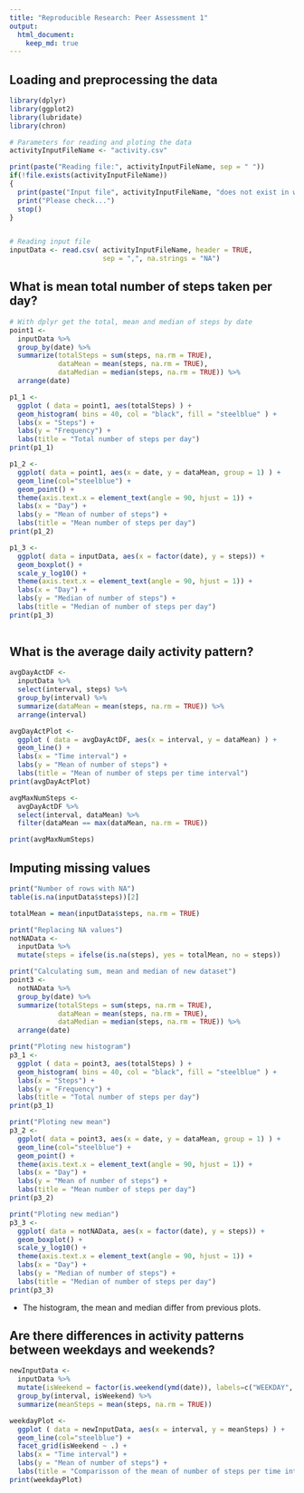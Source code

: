 ```yaml
---
title: "Reproducible Research: Peer Assessment 1"
output: 
  html_document:
    keep_md: true
---
```



## Loading and preprocessing the data
```r
library(dplyr)
library(ggplot2)
library(lubridate)
library(chron)

# Parameters for reading and ploting the data
activityInputFileName <- "activity.csv"

print(paste("Reading file:", activityInputFileName, sep = " "))
if(!file.exists(activityInputFileName))
{
  print(paste("Input file", activityInputFileName, "does not exist in working directory: ", getwd(), sep = " "))
  print("Please check...")
  stop()
}


# Reading input file
inputData <- read.csv( activityInputFileName, header = TRUE, 
                       sep = ",", na.strings = "NA")
```

## What is mean total number of steps taken per day?
```r
# With dplyr get the total, mean and median of steps by date
point1 <-
  inputData %>%
  group_by(date) %>%
  summarize(totalSteps = sum(steps, na.rm = TRUE),
            dataMean = mean(steps, na.rm = TRUE),
            dataMedian = median(steps, na.rm = TRUE)) %>%
  arrange(date)

p1_1 <-
  ggplot ( data = point1, aes(totalSteps) ) +
  geom_histogram( bins = 40, col = "black", fill = "steelblue" ) +
  labs(x = "Steps") +  
  labs(y = "Frequency") +
  labs(title = "Total number of steps per day") 
print(p1_1)

p1_2 <-
  ggplot( data = point1, aes(x = date, y = dataMean, group = 1) ) +
  geom_line(col="steelblue") + 
  geom_point() + 
  theme(axis.text.x = element_text(angle = 90, hjust = 1)) +
  labs(x = "Day") +  
  labs(y = "Mean of number of steps") +
  labs(title = "Mean number of steps per day") 
print(p1_2)

p1_3 <-
  ggplot( data = inputData, aes(x = factor(date), y = steps)) +
  geom_boxplot() +
  scale_y_log10() +
  theme(axis.text.x = element_text(angle = 90, hjust = 1)) +
  labs(x = "Day") +  
  labs(y = "Median of number of steps") +
  labs(title = "Median of number of steps per day") 
print(p1_3)
 


```



## What is the average daily activity pattern?
```r
avgDayActDF <-
  inputData %>%
  select(interval, steps) %>%
  group_by(interval) %>%
  summarize(dataMean = mean(steps, na.rm = TRUE)) %>%
  arrange(interval)

avgDayActPlot <- 
  ggplot ( data = avgDayActDF, aes(x = interval, y = dataMean) ) +
  geom_line() +
  labs(x = "Time interval") +  
  labs(y = "Mean of number of steps") +
  labs(title = "Mean of number of steps per time interval") 
print(avgDayActPlot)

avgMaxNumSteps <-
  avgDayActDF %>%
  select(interval, dataMean) %>%
  filter(dataMean == max(dataMean, na.rm = TRUE))

print(avgMaxNumSteps)
```

## Imputing missing values
```r
print("Number of rows with NA")
table(is.na(inputData$steps))[2]

totalMean = mean(inputData$steps, na.rm = TRUE)

print("Replacing NA values")
notNAData <-
  inputData %>%
  mutate(steps = ifelse(is.na(steps), yes = totalMean, no = steps))

print("Calculating sum, mean and median of new dataset")
point3 <-
  notNAData %>%
  group_by(date) %>%
  summarize(totalSteps = sum(steps, na.rm = TRUE),
            dataMean = mean(steps, na.rm = TRUE),
            dataMedian = median(steps, na.rm = TRUE)) %>%
  arrange(date)

print("Ploting new histogram")
p3_1 <-
  ggplot ( data = point3, aes(totalSteps) ) +
  geom_histogram( bins = 40, col = "black", fill = "steelblue" ) +
  labs(x = "Steps") +  
  labs(y = "Frequency") +
  labs(title = "Total number of steps per day") 
print(p3_1)

print("Ploting new mean")
p3_2 <-
  ggplot( data = point3, aes(x = date, y = dataMean, group = 1) ) +
  geom_line(col="steelblue") + 
  geom_point() + 
  theme(axis.text.x = element_text(angle = 90, hjust = 1)) +
  labs(x = "Day") +  
  labs(y = "Mean of number of steps") +
  labs(title = "Mean number of steps per day") 
print(p3_2)

print("Ploting new median")
p3_3 <-
  ggplot( data = notNAData, aes(x = factor(date), y = steps)) +
  geom_boxplot() +
  scale_y_log10() +
  theme(axis.text.x = element_text(angle = 90, hjust = 1)) +
  labs(x = "Day") +  
  labs(y = "Median of number of steps") +
  labs(title = "Median of number of steps per day") 
print(p3_3)
```


* The histogram, the mean and median differ from previous plots.

## Are there differences in activity patterns between weekdays and weekends?
```r
newInputData <-
  inputData %>%
  mutate(isWeekend = factor(is.weekend(ymd(date)), labels=c("WEEKDAY", "WEEKEND"))  ) %>%
  group_by(interval, isWeekend) %>%
  summarize(meanSteps = mean(steps, na.rm = TRUE))

weekdayPlot <-
  ggplot ( data = newInputData, aes(x = interval, y = meanSteps) ) +
  geom_line(col="steelblue") +
  facet_grid(isWeekend ~ .) +
  labs(x = "Time interval") +  
  labs(y = "Mean of number of steps") +
  labs(title = "Comparisson of the mean of number of steps per time interval during weekends and weekdays") 
print(weekdayPlot)
```